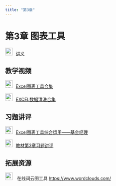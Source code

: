 ```yaml
---
title: "第3章"
---
```


# 第3章 图表工具

<img src="img/teacher.png" alt="讲义" style="width: 24px; height: 24px;margin-right: 10px">[讲义](https://lizongzhang.github.io/stat/chap3.html){target="_blank"}

## 教学视频

<img src="img/video.png" alt="讲义" style="width: 24px; height: 24px;margin-right: 10px">[Excel图表工具合集](https://www.bilibili.com/video/BV1uK4y1X752/)

<img src="img/video.png" alt="讲义" style="width: 24px; height: 24px;margin-right: 10px">[EXCEL数据清洗合集](https://www.bilibili.com/video/BV1uc41177Mn/)

## 习题讲评
<img src="img/video.png" alt="讲义" style="width: 24px; height: 24px;margin-right: 10px">[Excel图表工具综合运用——基金经理](https://www.bilibili.com/video/BV1UJ4m1b7Lb/)

<img src="img/video.png" alt="讲义" style="width: 24px; height: 24px;margin-right: 10px">[教材第3章习题讲评](https://www.bilibili.com/video/BV1t3411W7V9/)

## 拓展资源

<img src="img/link.png" style="width: 24px; height: 24px;margin-right: 10px"> 在线词云图工具 <https://www.wordclouds.com/>
